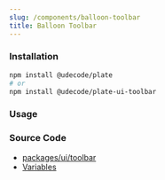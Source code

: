 ```yaml
---
slug: /components/balloon-toolbar
title: Balloon Toolbar
---
```


### Installation

```bash npm2yarn
npm install @udecode/plate
# or
npm install @udecode/plate-ui-toolbar
```

### Usage


<BalloonToolbarSandpack />

### Source Code

- [packages/ui/toolbar](https://github.com/udecode/plate/tree/main/packages/ui/toolbar/src)
- [Variables](https://github.com/udecode/plate/blob/main/examples/src)

